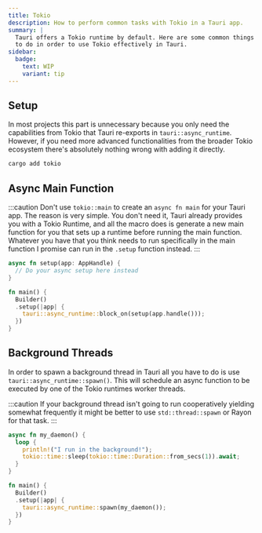 ```yaml
---
title: Tokio
description: How to perform common tasks with Tokio in a Tauri app.
summary: |
  Tauri offers a Tokio runtime by default. Here are some common things you'll need to know how
  to do in order to use Tokio effectively in Tauri.
sidebar:
  badge:
    text: WIP
    variant: tip
---
```


## Setup

In most projects this part is unnecessary because you only need the capabilities from Tokio that Tauri re-exports in `tauri::async_runtime`. However, if you need more advanced functionalities from the broader Tokio ecosystem there's absolutely nothing wrong with adding it directly.

```sh
cargo add tokio
```

## Async Main Function

:::caution
Don't use `tokio::main` to create an `async fn main` for your Tauri app. The reason is very simple. You don't need it, Tauri already provides you with a Tokio Runtime, and all the macro does is generate a new main function for you that sets up a runtime before running the main function. Whatever you have that you think needs to run specifically in the main function I promise can run in the `.setup` function instead.
:::

```rust
async fn setup(app: AppHandle) {
  // Do your async setup here instead
}

fn main() {
  Builder()
  .setup(|app| {
    tauri::async_runtime::block_on(setup(app.handle()));
  })
}
```

## Background Threads

In order to spawn a background thread in Tauri all you have to do is use `tauri::async_runtime::spawn()`. This will schedule an async function to be executed by one of the Tokio runtimes worker threads.

:::caution
If your background thread isn't going to run cooperatively yielding somewhat frequently it might be better to use `std::thread::spawn` or Rayon for that task.
:::

```rust
async fn my_daemon() {
  loop {
    println!("I run in the background!");
    tokio::time::sleep(tokio::time::Duration::from_secs(1)).await;
  }
}

fn main() {
  Builder()
  .setup(|app| {
    tauri::async_runtime::spawn(my_daemon());
  })
}
```
